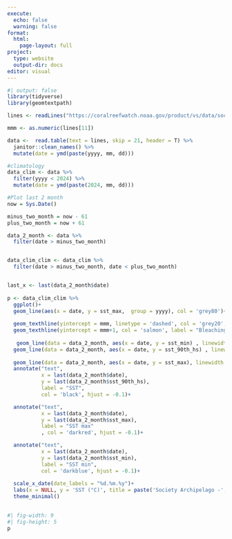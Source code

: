 ```yaml
---
execute:
  echo: false
  warning: false
format: 
  html:
    page-layout: full
project:
  type: website
  output-dir: docs
editor: visual
---
```


```r
#| output: false
library(tidyverse)
library(geomtextpath)
```

```r
lines <- readLines("https://coralreefwatch.noaa.gov/product/vs/data/society_archipelago.txt")

mmm <- as.numeric(lines[11])
```

```r
data <-  read.table(text = lines, skip = 21, header = T) %>% 
  janitor::clean_names() %>% 
  mutate(date = ymd(paste(yyyy, mm, dd)))
```

```r
#climatology
data_clim <- data %>% 
  filter(yyyy < 2024) %>% 
  mutate(date = ymd(paste(2024, mm, dd))) 
```

```r
#Plot last 2 month
now = Sys.Date()

minus_two_month = now - 61
plus_two_month = now + 61
```

```r
data_2_month <- data %>% 
  filter(date > minus_two_month)


data_clim_clim <- data_clim %>% 
  filter(date > minus_two_month, date < plus_two_month)


last_x <- last(data_2_month$date)
  
p <- data_clim_clim %>% 
  ggplot()+
  geom_line(aes(x = date, y = sst_max,  group = yyyy), col = 'grey80')+
  
  geom_texthline(yintercept = mmm, linetype = 'dashed', col = 'grey20', label = "MMM", hjust = 1)+
  geom_texthline(yintercept = mmm+1, col = 'salmon', label = "Bleaching threshold", hjust = 1)+
  
   geom_line(data = data_2_month, aes(x = date, y = sst_min) , linewidth = 1, col = 'darkblue')+
  geom_line(data = data_2_month, aes(x = date, y = sst_90th_hs) , linewidth = 1, col = 'black')+
  
  geom_line(data = data_2_month, aes(x = date, y = sst_max), linewidth = 1, col = 'darkred')+
  annotate("text",
           x = last(data_2_month$date),
           y = last(data_2_month$sst_90th_hs),
           label = "SST",
           col = 'black', hjust = -0.1)+

  annotate("text",
           x = last(data_2_month$date),
           y = last(data_2_month$sst_max),
           label = "SST max"
           , col = 'darkred', hjust = -0.1)+

  annotate("text",
           x = last(data_2_month$date),
           y = last(data_2_month$sst_min),
           label = "SST min",
           col = 'darkblue', hjust = -0.1)+
  
  scale_x_date(date_labels = "%d.%m.%y")+
  labs(x = NULL, y = 'SST (°C)', title = paste('Society Archipelago -', now), caption = 'Grey lines: Data since 1985')+
  theme_minimal()
  
```

```r
#| fig-width: 9
#| fig-height: 5
p
```

\

